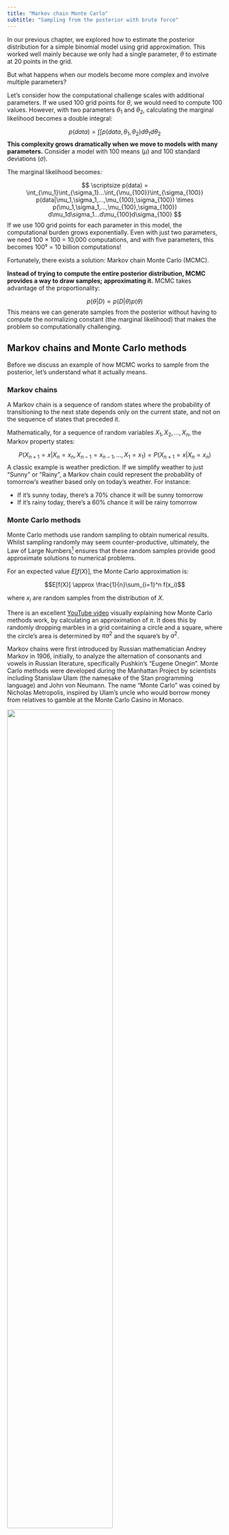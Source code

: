 ```yaml
---
title: "Markov chain Monte Carlo"
subtitle: "Sampling from the posterior with brute force"
---
```


In our previous chapter, we explored how to estimate the posterior distribution for a simple binomial model using grid approximation. 
This worked well mainly because we only had a single parameter, $\theta$ to estimate at 20 points in the grid. 

But what happens when our models become more complex and involve multiple parameters?

Let's consider how the computational challenge scales with additional parameters. If we used 100 grid points for $\theta$, we would need to compute 100 values. 
However, with two parameters $\theta_1$ and $\theta_2$, calculating the marginal likelihood becomes a double integral:

$$p(data) = \int\int p(data,\theta_1,\theta_2)d\theta_1d\theta_2$$
**This complexity grows dramatically when we move to models with many parameters.** Consider a model with 100 means $(μ)$ and 100 standard deviations $(σ)$. 

The marginal likelihood becomes:

$$
\scriptsize 
p(data) = \int_{\mu_1}\int_{\sigma_1}...\int_{\mu_{100}}\int_{\sigma_{100}} 
p(data|\mu_1,\sigma_1,...,\mu_{100},\sigma_{100}) \times 
p(\mu_1,\sigma_1,...,\mu_{100},\sigma_{100}) 
d\mu_1d\sigma_1...d\mu_{100}d\sigma_{100}
$$
If we use 100 grid points for each parameter in this model, the computational burden grows exponentially. Even with just two parameters, we need 100 × 100 = 10,000 computations, and with five parameters, this becomes 100⁵ = 10 billion computations!

Fortunately, there exists a solution: Markov chain Monte Carlo (MCMC). 

**Instead of trying to compute the entire posterior distribution, MCMC provides a way to draw samples; approximating it.** MCMC takes advantage of the proportionality:

$$p(\theta|D) \propto p(D|\theta)p(\theta)$$
This means we can generate samples from the posterior without having to compute the normalizing constant (the marginal likelihood) that makes the problem so computationally challenging.

## Markov chains and Monte Carlo methods

Before we discuss an example of how MCMC works to sample from the posterior, let's understand what it actually means.

### Markov chains

A Markov chain is a sequence of random states where the probability of transitioning to the next state depends only on the current state, and not on the sequence of states that preceded it. 

Mathematically, for a sequence of random variables $X_1, X_2, ..., X_n$, the Markov property states:

$$P(X_{n+1} = x | X_n = x_n, X_{n-1} = x_{n-1}, ..., X_1 = x_1) = P(X_{n+1} = x | X_n = x_n)$$
A classic example is weather prediction. If we simplify weather to just "Sunny" or "Rainy", a Markov chain could represent the probability of tomorrow's weather based only on today's weather. For instance:

- If it's sunny today, there's a 70% chance it will be sunny tomorrow
- If it's rainy today, there's a 60% chance it will be rainy tomorrow

### Monte Carlo methods

Monte Carlo methods use random sampling to obtain numerical results. Whilst sampling randomly may seem counter-productive, ultimately, the Law of Large Numbers[^1] ensures that these random samples provide good approximate solutions to numerical problems.

[^1]: Sedor, K. (2015). The law of large numbers and its applications. Lakehead University: Thunder Bay, ON, Canada.

For an expected value $E[f(X)]$, the Monte Carlo approximation is:

$$E[f(X)] \approx \frac{1}{n}\sum_{i=1}^n f(x_i)$$

where $x_i$ are random samples from the distribution of $X$.

There is an excellent [YouTube video](https://www.youtube.com/watch?v=7ESK5SaP-bc&t=536s) visually explaining how Monte Carlo methods work, by calculating an approximation of $π$.
It does this by randomly dropping marbles in a grid containing a circle and a square, where the circle's area is determined by $πa^2$ and the square's by $a^2$.

:::{.callout-note title="Historical tidbits"}
Markov chains were first introduced by Russian mathematician Andrey Markov in 1906, initially, to analyze the alternation of consonants and vowels in Russian literature, specifically Pushkin's "Eugene Onegin". Monte Carlo methods were developed during the Manhattan Project by scientists including Stanislaw Ulam (the namesake of the Stan programming language) and John von Neumann. The name "Monte Carlo" was coined by Nicholas Metropolis, inspired by Ulam's uncle who would borrow money from relatives to gamble at the Monte Carlo Casino in Monaco.
:::

![](/images/02.binomial_globe/monte_carlo_night.png){fig-align="center" width="70%"}

::: {.image-caption}
A picture of the Monte Carlo Casino taken by one of the contributors
:::

When we combine these concepts, we get Markov chain Monte Carlo (MCMC)! With respect to sampling from the posterior distribution:

- The Monte Carlo part means we're going to use random sampling to explore the parameter space
- The Markov chain part provides a systematic way to guide these random samples toward regions of high posterior probability

In general, here are the steps behind MCMC:

1. Start at some initial state
2. Propose a new state according to some transition rule
3. Accept or reject the proposed state based on a criterion that ensures convergence to the desired distribution
4. Repeat steps 2-3 many, many times

### A practical example of MCMC using the Metropolis algorithm

Here's an practical example demonstrating the idea behind MCMC, using a specific instance, the Metropolis algorithm. 

:::{.callout-important title="MCMC and the Metropolis algorithm"}
MCMC refers to a specific method of sampling, of which the Metropolis algorithm is just one example. We will discuss more examples of MCMC including Hamiltonian Monte Carlo (HMC), the specific type used by Stan.
:::

[Charles](https://simpsons.fandom.com/wiki/Charles_Montgomery_Burns) is a billionaire who made his fortune in the energy industry. Unfortunately, Charles has 10 ex-wives and wants to divide his time visiting them proportionally to how much he likes them (his posterior distribution). As it happens, his 10 ex-wives live in a line along a street, numbered 1-10 in order. His preferences are:

| House |  1  |  2  |  3  |  4  |  5  |  6  |  7  |  8  |  9  | 10  |
|:--------|----:|----:|----:|----:|----:|----:|----:|----:|----:|----:|
| Preference (%) | 20  | 15  | 15  | 12  | 10  | 10  |  8  |  5  |  3  |  2  |

But there are complications:

- Charles only knows relative preferences - he can say if he likes one ex more than another, but can't assign exact numbers
- He can only visit nearby ex-wives (can't teleport between distant houses)
- He wants his total visiting pattern to reflect his true preferences

Here's how MCMC would work for Charles:

1. Start at any ex-wife's house (let's say #5)
2. Propose a move (Monte Carlo part). Charles can only propose visiting a nearby ex, so he randomly picks one of the neighboring houses.
3. Decide whether to move (Markov chain part). If he likes the proposed ex more than current ex: Definitely move. If he likes them less: 

$$\small{\text{Move with probability}} = \frac{\text{new preference}}{\text{current preference}}$$

**This "random walk" along the street, with tendency to move toward and stay longer at more preferred houses, will eventually result in Charles spending time proportional to his preferences.**

:::{.callout-note title="The Metropolis algorithm"}
There are many different types of MCMC; we used the Metropolis algorithm as it demonstrates the principles of MCMC quite simply. The Metropolis algorithm is a special case of the Metropolis-Hastings algorithm which allows for non-symmetric proposal distributions. The acceptance ratio includes an additional term to account for this asymmetry.
:::

Here is a visualization of the different steps of the Metropolis algorithm using an "MCMC robot"[^2].

<div style="height: 20px;"></div>

[^2]: Lewis, P. O. (2011). Bayesian Phylogenetics [Workshop presentation]. Workshop on Molecular Evolution, Český Krumlov, Czech Republic.

![](/images/02.binomial_globe/mcmc_robot.png){fig-align="center" width="90%"}

::: {.image-caption style="font-size: 1.3em;"}
The MCMC robot hard at work
:::

And here is a diagram showing how the Metropolis algorithm can approximate the posterior distribution of discrete data[^3].

<div style="height: 20px;"></div>

[^3]: Kruschke, J. K. (2015). Doing Bayesian Data Analysis: A Tutorial with R, JAGS, and Stan, 2nd Ed. Academic Press.

![](/images/02.binomial_globe/discrete_mcmc.png){fig-align="center" width="40%"}

::: {.image-caption style="font-size: 1.3em;"}
The Metropolis algorithm accurately estimates the posterior distribution of discrete data
:::

In this plot, imagine you're trying to estimate the probability of different values of $\theta$, but you can only use whole numbers from 1 to 7. The bottom plot shows what we're aiming for - it's the true probability distribution we want to sample from, where higher values of $\theta$ are more likely.

The middle plot shows how the algorithm actually explores these values over time. It's akin to taking a walk, where at each step you can move to a different value of $\theta$. Sometimes the algorithm stays in place (shown by horizontal lines), which happens when a proposed move is rejected. Other times it jumps to a new value. Notice how it tends to spend more time around the larger values of $\theta$ (5, 6, and 7) because these have higher probabilities in our target distribution.

The top plot shows the results of this exploration - it's a histogram counting how often the algorithm visited each value of $\theta$. These frequencies end up matching our target distribution from the bottom plot. 
**Even though we're just taking a random walk through the possible values, guided by some simple rules about when to accept or reject moves, we end up with samples that accurately represent the probability distribution we're interested in.**

The plots below demonstrates how the Metropolis algorithm works for continuous data, in this case to provide an approximation for human height in a sample of participants[^4]:

<div style="height: 20px;"></div>

[^4]: b. (n.d.). A zero-math introduction to Markov Chain Monte Carlo methods. Towards Data Science.

![](/images/02.binomial_globe/continuous_mcmc.png){fig-align="center" width="80%"}

::: {.image-caption style="font-size: 1.3em;"}
The Metropolis algorithm approximates the shape of the posterior distribution for continuous data
:::

The first plot shows just the target posterior distribution (the dashed black line).

In the second plot, we see the first few MCMC samples appearing as red dots. These are our initial explorations of the parameter space, but they're too sparse to give us a good picture of the distribution yet.

The third plot shows more samples accumulating (blue dots added to the red ones). We're starting to see a pattern emerge - the samples are clustering more densely in areas where the true posterior has higher probability.

Finally, in the fourth plot, after many more samples, we create a histogram (blue bars) from all our samples. Notice how the shape of this histogram closely matches the shape of the original dashed curve. **In other words, our MCMC sampling has successfully approximated the true posterior distribution.**

## Multiple chains, convergence and Hamiltonian Monte Carlo

An analogy of MCMC would be trying to find the highest mountain in a huge mountain range in complete darkness. 
However. instead of sending just one explorer who might get stuck in the wrong place or miss the highest peak entirely, we send multiple explorers starting from different random locations. 
**Each explorer's path is what we call a "chain" in MCMC.**

If all our explorers eventually find their way to the same region and report similar findings about the landscape, we can be more confident they've found what we're looking for. 
This is why we run multiple MCMC chains - if they all converge to sampling from the same distribution, it suggests we're getting reliable results.

However, traditional MCMC methods like Metropolis, Metropolis-Hastings and Gibb's sampling aren't very efficient in this manner. This is where a more sophisticated method called Hamiltonian Monte Carlo (HMC) comes in. 
Instead of random wandering, HMC's exploration is guided by the properties of the terrain. By using information - specifically about the gradient (the slope) of our probability distribution - **HMC can make much more efficient proposals about where to move next.**

This is the MCMC method used by the Stan programming language, one of the most popular modern approaches for statistical modeling. Stan actually uses an even more advanced version called the No-U-Turn Sampler (NUTS).